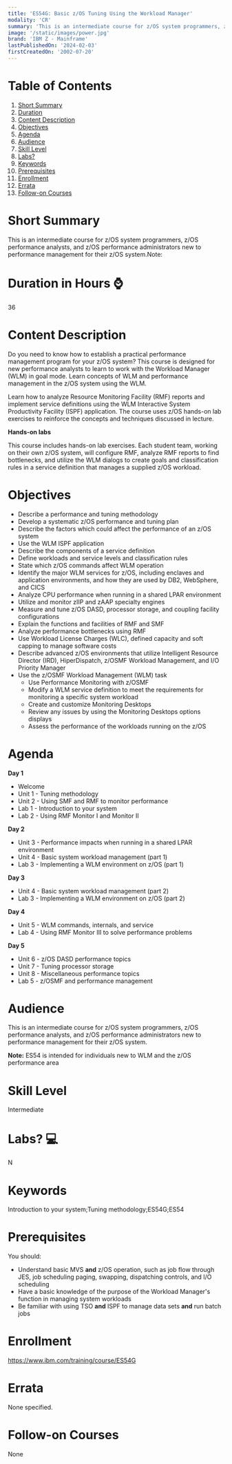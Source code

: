 ```yaml
---
title: 'ES54G: Basic z/OS Tuning Using the Workload Manager'
modality: 'CR'
summary: 'This is an intermediate course for z/OS system programmers, z/OS performance analysts, and z/OS performance administrators new to performance management for their z/OS system.Note:'
image: '/static/images/power.jpg'
brand: 'IBM Z - Mainframe'
lastPublishedOn: '2024-02-03'
firstCreatedOn: '2002-07-20'
---
```

# Table of Contents
1.  [Short Summary](#short-summary)
2.  [Duration](#duration-in-hours-)
3.  [Content Description](#content-description)
4.  [Objectives](#objectives)
5.  [Agenda](#agenda)
6.  [Audience](#audience)
7.  [Skill Level](#skill-level)
8.  [Labs?](#labs-)
9.  [Keywords](#keywords)
10. [Prerequisites](#prerequisites)
11. [Enrollment](#enrollment)
12. [Errata](#errata)
13. [Follow-on Courses](#follow-on-courses)

# Short Summary
This is an intermediate course for z/OS system programmers, z/OS performance analysts, and z/OS performance administrators new to performance management for their z/OS system.Note:

# Duration in Hours ⌚
36

# Content Description
Do you need to know how to establish a practical performance management program for your z/OS system? This course is designed for new performance analysts to learn to work with the Workload Manager (WLM) in goal mode. Learn concepts of WLM and performance management in the z/OS system using the WLM.


Learn how to analyze Resource Monitoring Facility (RMF) reports and implement service definitions using the WLM Interactive System Productivity Facility (ISPF) application. The course uses z/OS hands-on lab exercises to reinforce the concepts and techniques discussed in lecture.


**Hands-on labs**


This course includes hands-on lab exercises. Each student team, working on their own z/OS system, will configure RMF, analyze RMF reports to find bottlenecks, and utilize the WLM dialogs to create goals and classification rules in a service definition that manages a supplied z/OS workload.



# Objectives
* Describe a performance and tuning methodology
* Develop a systematic z/OS performance and tuning plan
* Describe the factors which could affect the performance of an z/OS system
* Use the WLM ISPF application
* Describe the components of a service definition
* Define workloads and service levels and classification rules
* State which z/OS commands affect WLM operation
* Identify the major WLM services for z/OS, including enclaves and application environments, and how they are used by DB2, WebSphere, and CICS
* Analyze CPU performance when running in a shared LPAR environment
* Utilize and monitor zIIP and zAAP specialty engines
* Measure and tune z/OS DASD, processor storage, and coupling facility configurations
* Explain the functions and facilities of RMF and SMF
* Analyze performance bottlenecks using RMF
* Use Workload License Charges (WLC), defined capacity and soft capping to manage software costs
* Describe advanced z/OS environments that utilize Intelligent Resource Director (IRD), HiperDispatch, z/OSMF Workload Management, and I/O Priority Manager
* Use the z/OSMF Workload Management (WLM) task
	+ Use Performance Monitoring with z/OSMF
	+ Modify a WLM service definition to meet the requirements for monitoring a specific system workload
	+ Create and customize Monitoring Desktops
	+ Review any issues by using the Monitoring Desktops options displays
	+ Assess the performance of the workloads running on the z/OS


# Agenda
**Day 1**

* Welcome
* Unit 1 - Tuning methodology
* Unit 2 - Using SMF and RMF to monitor performance
* Lab 1 - Introduction to your system
* Lab 2 - Using RMF Monitor I and Monitor II

**Day 2**

* Unit 3 - Performance impacts when running in a shared LPAR environment
* Unit 4 - Basic system workload management (part 1)
* Lab 3 - Implementing a WLM environment on z/OS (part 1)

**Day 3**

* Unit 4 - Basic system workload management (part 2)
* Lab 3 - Implementing a WLM environment on z/OS (part 2)

**Day 4**

* Unit 5 - WLM commands, internals, and service
* Lab 4 - Using RMF Monitor III to solve performance problems

**Day 5**

* Unit 6 - z/OS DASD performance topics
* Unit 7 - Tuning processor storage
* Unit 8 - Miscellaneous performance topics
* Lab 5 - z/OSMF and performance management


# Audience
This is an intermediate course for z/OS system programmers, z/OS performance analysts, and z/OS performance administrators new to performance management for their z/OS system.


**Note:** ES54 is intended for individuals new to WLM and the z/OS performance area



# Skill Level
Intermediate

# Labs? 💻
N

# Keywords
Introduction to your system;Tuning methodology;ES54G;ES54

# Prerequisites
You should:


* Understand basic MVS **and** z/OS operation, such as job flow through JES, job scheduling paging, swapping, dispatching controls, and I/O scheduling
* Have a basic knowledge of the purpose of the Workload Manager's function in managing system workloads
* Be familiar with using TSO **and** ISPF to manage data sets **and** run batch jobs


# Enrollment
https://www.ibm.com/training/course/ES54G

# Errata
None specified.

# Follow-on Courses
None

